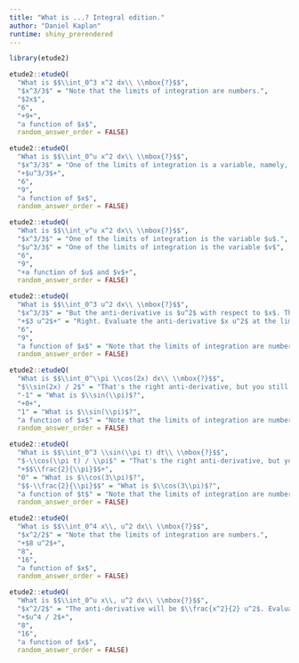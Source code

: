 ```yaml
---
title: "What is ...? Integral edition."
author: "Daniel Kaplan"
runtime: shiny_prerendered
---
```


```r
library(etude2)
```

```r
etude2::etudeQ(
  "What is $$\\int_0^3 x^2 dx\\ \\mbox{?}$$",
  "$x^3/3$" = "Note that the limits of integration are numbers.",
  "$2x$",
  "6",
  "+9+",
  "a function of $x$",
  random_answer_order = FALSE)
```

```r
etude2::etudeQ(
  "What is $$\\int_0^u x^2 dx\\ \\mbox{?}$$",
  "$x^3/3$" = "One of the limits of integration is a variable, namely, $u$.",
  "+$u^3/3$+",
  "6",
  "9",
  "a function of $x$",
  random_answer_order = FALSE)
```

```r
etude2::etudeQ(
  "What is $$\\int_v^u x^2 dx\\ \\mbox{?}$$",
  "$x^3/3$" = "One of the limits of integration is the variable $u$.",
  "$u^3/3$" = "One of the limits of integration is the variable $v$",
  "6",
  "9",
  "+a function of $u$ and $v$+",
  random_answer_order = FALSE)
```

```r
etude2::etudeQ(
  "What is $$\\int_0^3 u^2 dx\\ \\mbox{?}$$",
  "$x^3/3$" = "But the anti-derivative is $u^2$ with respect to $x$. That's just $x u^2$.",
  "+$3 u^2$+" = "Right. Evaluate the anti-derivative $x u^2$ at the limits $x=0$ to $x=3$, giving $3 u^2 - 0 u^2$.",
  "6",
  "9",
  "a function of $x$" = "Note that the limits of integration are numbers.",
  random_answer_order = FALSE)
```

```r
etude2::etudeQ(
  "What is $$\\int_0^\\pi \\cos(2x) dx\\ \\mbox{?}$$",
  "$\\sin(2x) / 2$" = "That's the right anti-derivative, but you still need to evaluate it at the two limits of integration, 0 and $\\pi$.",
  "-1" = "What is $\\sin(\\pi)$?",
  "+0+",
  "1" = "What is $\\sin(\\pi)$?",
  "a function of $x$" = "Note that the limits of integration are numbers.",
  random_answer_order = FALSE)
```

```r
etude2::etudeQ(
  "What is $$\\int_0^3 \\sin(\\pi t) dt\\ \\mbox{?}$$",
  "$-\\cos(\\pi t) / \\pi$" = "That's the right anti-derivative, but you still need to evaluate it at the two limits of integration, 0 and 3",
  "+$$\\frac{2}{\\pi}$$+",
  "0" = "What is $\\cos(3\\pi)$?",
  "$$-\\frac{2}{\\pi}$$" = "What is $\\cos(3\\pi)$?",
  "a function of $t$" = "Note that the limits of integration are numbers.",
  random_answer_order = FALSE)
```


```r
etude2::etudeQ(
  "What is $$\\int_0^4 x\\, u^2 dx\\ \\mbox{?}$$",
  "$x^2/2$" = "Note that the limits of integration are numbers.",
  "+$8 u^2$+",
  "8",
  "16",
  "a function of $x$",
  random_answer_order = FALSE)
```

```r
etude2::etudeQ(
  "What is $$\\int_0^u x\\, u^2 dx\\ \\mbox{?}$$",
  "$x^2/2$" = "The anti-derivative will be $\\frac{x^2}{2} u^2$. Evaluate this at $x=0$ and $x=u$.",
  "+$u^4 / 2$+",
  "8",
  "16",
  "a function of $x$",
  random_answer_order = FALSE)
```
